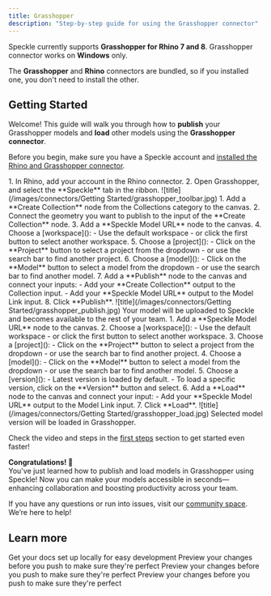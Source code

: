 ```yaml
---
title: Grasshopper  
description: "Step-by-step guide for using the Grasshopper connector"
---
```


<Info>Speckle currently supports **Grasshopper for Rhino 7 and 8**. Grasshopper connector works on **Windows** only.</Info>

<Tip> The **Grasshopper** and **Rhino** connectors are bundled, so if you installed one, you don't need to install the other.</Tip>

## Getting Started

Welcome! This guide will walk you through how to **publish** your Grasshopper models and **load** other models using the **Grasshopper connector**.

<Note> Before you begin, make sure you have a Speckle account and [installed the Rhino and Grasshopper connector](http://localhost:3000/connectors/installation).</Note>

<Steps>
  <Step title="Open the Grasshopper connector">
    1. In Rhino, add your account in the Rhino connector.
    2. Open Grasshopper, and select the **Speckle** tab in the ribbon.
  ![title](/images/connectors/Getting Started/grasshopper_toolbar.jpg)
  </Step>

  <Step title="Publish to Speckle">
    1. Add a **Create Collection** node from the Collections category to the canvas.
    2. Connect the geometry you want to publish to the input of the **Create Collection** node.
    3. Add a **Speckle Model URL** node to the canvas.
    4. Choose a [workspace]():
        - Use the default workspace
        - or click the first button to select another workspace.
    5. Choose a [project]():
        - Click on the **Project** button to select a project from the dropdown
        - or use the search bar to find another project. 
    6. Choose a [model]():
        - Click on the **Model** button to select a model from the dropdown
        - or use the search bar to find another model. 
    7. Add a **Publish** node to the canvas and connect your inputs:
        - Add your **Create Collection** output to the Collection input.
        - Add your **Speckle Model URL** output to the Model Link input.
    8. Click **Publish**.
    ![title](/images/connectors/Getting Started/grasshopper_publish.jpg)
    Your model will be uploaded to Speckle and becomes available to the rest of your team.
  </Step>


  <Step title="Load from Speckle">
    1. Add a **Speckle Model URL** node to the canvas.
    2. Choose a [workspace]():
        - Use the default workspace
        - or click the first button to select another workspace.
    3. Choose a [project]():
        - Click on the **Project** button to select a project from the dropdown
        - or use the search bar to find another project. 
    4. Choose a [model]():
        - Click on the **Model** button to select a model from the dropdown
        - or use the search bar to find another model. 
    5. Choose a [version]():
        - Latest version is loaded by default.
        - To load a specific version, click on the **Version** button and select. 
    6. Add a **Load** node to the canvas and connect your input:
        - Add your **Speckle Model URL** output to the Model Link input.
    7. Click **Load**.
    ![title](/images/connectors/Getting Started/grasshopper_load.jpg)
    Selected model version will be loaded in Grasshopper.
  </Step>

</Steps>

<Tip> Check the video and steps in the [first steps](/get-started/quickstart.mdx) section to get started even faster!</Tip>

**Congratulations! 🥳**  
You've just learned how to publish and load models in Grasshopper using Speckle! Now you can make your models accessible in seconds—enhancing collaboration and boosting productivity across your team.

<Info> If you have any questions or run into issues, visit our [community space](https://speckle.community/). We’re here to help!</Info>

## Learn more

<CardGroup cols={2}>
  <Card
    title="Projects & Models"
    icon="folder-open"
    href="https://mintlify.com/docs/quickstart"
  >
    Get your docs set up locally for easy development
  </Card>
  <Card
    title="Connector Settings"
    icon="plug"
    href="https://mintlify.com/docs/development"
  >
    Preview your changes before you push to make sure they're perfect
  </Card>
    <Card
    title="Workspaces"
    icon="table-columns"
    href="https://mintlify.com/docs/development"
  >
    Preview your changes before you push to make sure they're perfect
  </Card>
    <Card
    title="Automate"
    icon="arrows-rotate"
    href="https://mintlify.com/docs/development"
  >
    Preview your changes before you push to make sure they're perfect
  </Card>
</CardGroup>